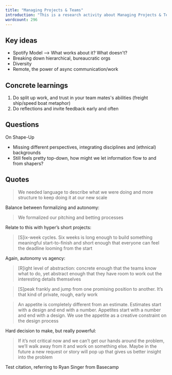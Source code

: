 ```yaml
---
title: "Managing Projects & Teams"
introduction: "This is a research activity about Managing Projects & Teams."
wordcount: 296
---
```



## Key ideas

- Spotify Model --> What works about it? What doesn't?
- Breaking down hierarchical, bureaucratic orgs
- Diversity
- Remote, the power of async communication/work

## Concrete learnings

1. Do split up work, and trust in your team mates's abilities (freight ship/speed boat metaphor)
2. Do reflections and invite feedback early and often

## Questions

On Shape-Up

- Missing different perspectives, integrating disciplines and (ethnical) backgrounds
- Still feels pretty top-down, how might we let information flow to and from shapers?

## Quotes

> We needed language to describe what we were doing and more structure to keep doing it at our new scale

Balance between formalizing and autonomy:

> We formalized our pitching and betting processes

Relate to this with hyper’s short projects:

> \[S\]ix-week cycles. Six weeks is long enough to build something meaningful start-to-finish and short enough that everyone can feel the deadline looming from the start

Again, autonomy vs agency:

> \[R\]ight level of abstraction: concrete enough that the teams know what to do, yet abstract enough that they have room to work out the interesting details themselves

> \[S\]peak frankly and jump from one promising position to another. It’s that kind of private, rough, early work

> An appetite is completely different from an estimate. Estimates start with a design and end with a number. Appetites start with a number and end with a design. We use the appetite as a creative constraint on the design process

Hard decision to make, but really powerful:

> If it’s not critical now and we can’t get our hands around the problem, we’ll walk away from it and work on something else. Maybe in the future a new request or story will pop up that gives us better insight into the problem

Test citation, referring to Ryan Singer from Basecamp <Citation id="shapeUp" hideAuthor />
